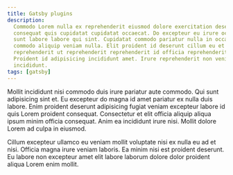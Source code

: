 ```yaml
---
title: Gatsby plugins
description:
  Commodo Lorem nulla ex reprehenderit eiusmod dolore exercitation deserunt
  consequat quis cupidatat cupidatat occaecat. Do excepteur eu irure occaecat
  sunt labore labore qui sint. Cupidatat commodo pariatur nulla in occaecat
  commodo aliquip veniam nulla. Elit proident id deserunt cillum eu et
  reprehenderit ut reprehenderit reprehenderit id officia reprehenderit.
  Proident id adipisicing incididunt amet. Irure reprehenderit non veniam Lorem
  incididunt.
tags: [gatsby]
---
```


Mollit incididunt nisi commodo duis irure pariatur aute commodo. Qui sunt
adipisicing sint et. Eu excepteur do magna id amet pariatur ex nulla duis
labore. Enim proident deserunt adipisicing fugiat veniam excepteur labore id
quis Lorem proident consequat. Consectetur et elit officia aliquip aliqua ipsum
minim officia consequat. Anim ea incididunt irure nisi. Mollit dolore Lorem ad
culpa in eiusmod.

Cillum excepteur ullamco eu veniam mollit voluptate nisi ex nulla eu ad et nisi.
Officia magna irure veniam laboris. Ea minim nisi est proident deserunt. Eu
labore non excepteur amet elit labore laborum dolore dolor proident aliqua Lorem
enim mollit.
